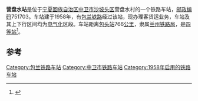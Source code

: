 {{noteTA
|1=zh-cn:始发车次; zh-hk:列車班次;
|2=zh-cn:车次; zh-hk:班次;
}}
{{Infobox China railway station 
|车站名称 = 营盘水站
|车站名称拼音 = Yingpanshui
|电报码 = YZJ
|拼音码 = YPS
|车站地址 = [[宁夏回族自治区|宁夏回族自治区]][[中卫市|中卫市]]
|归属 = [[兰州铁路局|兰州铁路局]]
|车站等级 = [[四等站_(中铁)|四等站]]
|线路 = [[包兰铁路|包兰铁路]]
}}
'''营盘水站'''是位于[[宁夏回族自治区|宁夏回族自治区]][[中卫市|中卫市]][[沙坡头区|沙坡头区]]营盘水村的一个铁路车站，[[邮政编码|邮政编码]]751703。车站建于1958年，有[[包兰铁路|包兰铁路]]经过该站，现办理客货运业务，车站及其上下行区间均为[[电气化|电气化]]区段。车站距离[[包头站|包头站]]766[[公里|公里]]，隶属[[兰州铁路局|兰州铁路局]]，是[[四等站_(中铁)|四等站]]<ref>{{Cite book|title=中国铁路站名词典|last=[[孙本祥|孙本祥]]主编|first=|publisher=北京：[[中国铁道出版社|中国铁道出版社]]|year=2003.04|isbn=7-113-03941-3|location=|pages=618-622}}</ref>。

==参考==
{{reflist}}

{{start rail box}}
{{s-inop|[[小红山站_(宁夏回族自治区)|小红山站]]}}
{{s-line|[[包兰铁路|包兰铁路]]}}
{{s-inop|[[大格达站|大格达站]]}}
{{end box}}
{{包兰铁路}}
{{铁路车站小作品}}
{{宁夏小作品}}

[[Category:包兰铁路车站|Category:包兰铁路车站]]
[[Category:中卫市铁路车站|Category:中卫市铁路车站]]
[[Category:1958年启用的铁路车站|Category:1958年启用的铁路车站]]